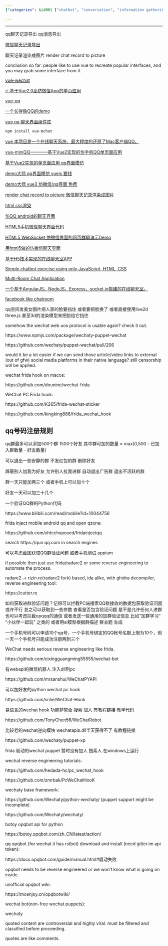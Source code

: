 ```yaml
---
{"categories": &id001 ["chatbot", "conversation", "information gathering", "pyjom", "scraping", "video generator"], "category": "Bot Development", "date": "2022-05-24 05:30:47", "description": "This article provides insights on creating QQ-style chat interfaces using Vue, and offers a list of useful GitHub repositories for WeChat API, bot development, and reverse engineering tools. It emphasizes the significance of implementing content filtering and classification to prevent any potential controversies.", "tags": *id001, "title": "QQ 微信 信息提取 bot搭建"}

---
```


------

qq聊天记录导出 qq消息导出

[微信聊天记录导出](https://github.com/ppwwyyxx/wechat-dump)

聊天记录渲染成图片 render chat record to picture

conclusion so far: people like to use vue to recreate popular interfaces, and you may grab some interface from it.

[vue-wechat](https://github.com/useryangtao/vue-wechat)

[🔥 基于Vue2.0高仿微信App的单页应用](https://github.com/zhaohaodang/vue-WeChat)

[vue-qq](https://github.com/lensh/vue-qq)

[一个长得像QQ的demo](https://github.com/lensh/vue-qq)

[vue qq 聊天界面组件库](https://blog.csdn.net/weixin_45783387/article/details/121595190)
```bash
npm install vue-mchat

```

[vue 本项目是一个在线聊天系统，最大程度的还原了Mac客户端QQ。](https://github.com/likaia/chat-system)

[vue-miniQQ————基于Vue2实现的仿手机QQ单页面应用](https://github.com/jiangqizheng/vue-MiniQQ)

[基于Vue2实现的单页面应用 qq界面模仿](https://github.com/lvzhenbang/vue2-qq)

[demo大师 qq界面模仿 vuejs 要钱](http://www.demodashi.com/demo/12539.html)

[demo大师 vue3 仿微信/qq界面 免费](http://www.demodashi.com/demo/17893.html)

[render chat record to picture 微信聊天记录渲染成图片](https://github.com/ppwwyyxx/wechat-dump/blob/master/dump-html.py)

[html css渲染](https://blog.csdn.net/weixin_42298415/article/details/117871213)

[仿QQ android的聊天界面](https://github.com/zb-tjw/imooc_tuling)

[HTML5手机微信聊天界面代码](https://blog.csdn.net/weixin_30745553/article/details/98240195)

[HTML5 WebSocket 仿微信界面的网页群聊演示Demo](https://gitee.com/ydq/WebChat?_from=gitee_search)

[用html5做的仿微信聊天界面](https://gitee.com/qjx378/wxchat?_from=gitee_search)

[基于H5技术实现的在线聊天室APP](https://github.com/helpcode/chat-room)

[Simple chatbot exercise using only JavaScript, HTML, CSS](https://github.com/sylviapap/chatbot)

[Multi-Room Chat Application](https://github.com/uditalias/chat-nodejs)

[一个基于AngularJS、NodeJS、Express、socket.io搭建的在线聊天室。](https://github.com/sheila1227/ChatRoom-AngularJS)

[facebook like chatroom](https://github.com/shaadomanthra/facebook-like-chat)

qq空间发美女图片把人家的脸要挡住 或者要把脸换了 或者直接使用live2d three.js 甚至3d的渲染模型来把脸给它挡住

somehow the wechat web uos protocol is usable again? check it out.

https://www.npmjs.com/package/wechaty-puppet-wechat

https://github.com/wechaty/puppet-wechat/pull/206

would it be a lot easier if we can send those article/video links to external (out of gfw) social media platforms in their native language? still censorship will be applied.

wechat frida hook on macos:

https://github.com/dounine/wechat-frida

WeChat PC Frida hook:

https://github.com/K265/frida-wechat-sticker

https://github.com/kingking888/frida_wechat_hook

## qq号码注册规则

qq群最多可以添加500个群 1500个好友 其中群可加的数量 = max(0,500 - 已加入群数量 - 好友数量)

可以退出一些安静的群 不发红包的群 删除好友

屏蔽别人加我为好友 允许别人拉我进群 自动退出广告群 退出不活跃的群

群一天只能加两三个 或者手机上可以加十个

好友一天可以加三十几个

一个验证QQ群的Python代码

https://www.bilibili.com/read/mobile?id=10044756

frida inject mobile android qq and open qzone:

https://github.com/xhtechxposed/fridainjectqq

search https://qun.qq.com in search engines

可以考虑截图获取QQ群验证问题 或者手机测试 appium

if possible then just use frida/radare2 or some reverse engineering to automate the process.

radare2 -> rizin.re(radare2 fork) based, ida alike, with ghidra decompiler, reverse engineering tool:

https://cutter.re

如何获取进群验证问题？记得可以拦截PC端搜索QQ群接收的数据包获取验证问题 或许不行 总之可以获取到一些参数 查看是否包含验证问题 是不是允许任何人进群 也可以考虑拦截opqqq的通信 或者发送一些通用的加群验证信息 比如“加群学习” “小伙伴一起玩” 之类的 或者用ai模型根据群描述 群主题 生成

一个手机号码可以申请10个qq号，一个手机号绑定的QQ帐号名额上限为10个，但一天一个手机号只能成功注册两到三个

WeChat needs serious reverse engineering like frida.

https://github.com/cixingguangming55555/wechat-bot

有webapi的微信机器人 注入dll到pc

https://github.com/mrsanshui/WeChatPYAPI

可以加好友的python wechat pc hook

https://github.com/snlie/WeChat-Hook

易语言的wechat hook 功能非常全 搜索 加人 有教程链接 教学代码

https://github.com/TonyChen56/WeChatRobot

比较老的wechat逆向模块 wechatapis.dll半天获得不了 有教程链接

https://github.com/wechaty/puppet-xp

frida 驱动的wechat puppet 暂时没有加人 搜索人 在windows上运行

wechat reverse engineering tutorials:

https://github.com/hedada-hc/pc_wechat_hook

https://github.com/zmrbak/PcWeChatHooK

wechaty base framework:

https://github.com/Wechaty/python-wechaty/ (puppet support might be incomplete)

https://github.com/Wechaty/wechaty/

botoy opqbot api for python

https://botoy.opqbot.com/zh_CN/latest/action/

qq opqbot (for wechat it has rstbot) download and install (need gitter.im api token):

https://docs.opqbot.com/guide/manual.html#启动失败

opqbot needs to be reverse engineered or we won't know what is going on inside.

unofficial opqbot wiki:

https://mcenjoy.cn/opqbotwiki/

wechat bot(non-free wechat puppets):

wechaty

quoted content are controversial and highly viral. must be filtered and classified before proceeding.

quotes are like comments.

